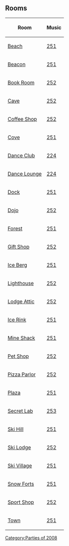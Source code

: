 {{CPW|Halloween Party 2008|Festa de Halloween 2008}}

==Rooms==
<center>
{|class="wikitable"
!Room!!Music
|-
|[[Media:HPBeach.swf|Beach]]||[[Media:Music251.swf|251]]
|-
|[[Media:HPBeacon.swf|Beacon]]||[[Media:Music251.swf|251]]
|-
|[[Media:HPBookRoom.swf|Book Room]]||[[Media:Music252.swf|252]]
|-
|[[Media:HPCave.swf|Cave]]||[[Media:Music252.swf|252]]
|-
|[[Media:HPCoffeeShop.swf|Coffee Shop]]||[[Media:Music252.swf|252]]
|-
|[[Media:HPCove.swf|Cove]]||[[Media:Music251.swf|251]]
|-
|[[Media:HPDanceClub.swf|Dance Club]]||[[Media:Music224.swf|224]]
|-
|[[Media:RoomsLounge-Halloween2008.swf|Dance Lounge]]||[[Media:Music224.swf|224]]
|-
|[[Media:HPDock.swf|Dock]]||[[Media:Music251.swf|251]]
|-
|[[Media:HPDojo.swf|Dojo]]||[[Media:Music252.swf|252]]
|-
|[[Media:HPForest.swf|Forest]]||[[Media:Music251.swf|251]]
|-
|[[Media:HPGiftShop.swf|Gift Shop]]||[[Media:Music252.swf|252]]
|-
|[[Media:HPIceBerg.swf|Ice Berg]]||[[Media:Music251.swf|251]]
|-
|[[Media:HPLightHouse.swf|Lighthouse]]||[[Media:Music252.swf|252]]
|-
|[[Media:HPLodgeAttic.swf|Lodge Attic]]||[[Media:Music252.swf|252]]
|-
|[[Media:HPIceRink.swf|Ice Rink]]||[[Media:Music251.swf|251]]
|-
|[[Media:HPMineShack.swf|Mine Shack]]||[[Media:Music251.swf|251]]
|-
|[[Media:HPPetShop.swf|Pet Shop]]||[[Media:Music252.swf|252]]
|-
|[[Media:HPPizzaParlor.swf|Pizza Parlor]]||[[Media:Music252.swf|252]]
|-
|[[Media:HPPlaza.swf|Plaza]]||[[Media:Music251.swf|251]]
|-
|[[Media:RoomsLab-HalloweenParty2008.swf|Secret Lab]]||[[Media:Music253.swf|253]]
|-
|[[Media:HPSkiHill.swf|Ski Hill]]||[[Media:Music251.swf|251]]
|-
|[[Media:HPSkiLodge.swf|Ski Lodge]]||[[Media:Music252.swf|252]]
|-
|[[Media:HPSkiVillage.swf|Ski Village]]||[[Media:Music251.swf|251]]
|-
|[[Media:HPSnowForts.swf|Snow Forts]]||[[Media:Music251.swf|251]]
|-
|[[Media:HPSportShop.swf|Sport Shop]]||[[Media:Music252.swf|252]]
|-
|[[Media:HPTown.swf|Town]]||[[Media:Music251.swf|251]]
|}
</center>

{{Parties}}

[[Category:Parties of 2008]]
